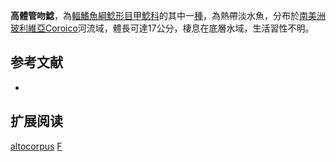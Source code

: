 {{Speciesbox
| name = 高體管吻鯰
| image = 
| image_width = 250px
| image_caption = 
| status = NE
| status_system = IUCN3.1
| genus = Farlowella
| species = altocorpus
| authority = [[Retzer|Retzer]], 2006
| synonyms = 
}}

'''高體管吻鯰'''，為[[輻鰭魚綱|輻鰭魚綱]][[鯰形目|鯰形目]][[甲鯰科|甲鯰科]]的其中一[[種|種]]，為熱帶淡水魚，分布於[[南美洲|南美洲]][[玻利維亞|玻利維亞]]Coroico河流域，體長可達17公分，棲息在底層水域，生活習性不明。
==参考文献==
*{{FishBase_species|genus=Farlowella|species=altocorpus|year=2014|month=11}}

== 扩展阅读 ==
{{refbegin}}
{{wikispecies-inline|Farlowella altocorpus|高體管吻鯰}}
{{refend}}
{{Taxonbar|from=Q2718763}}

[[Category:管吻鯰屬|altocorpus]]
[[Category:2006年描述的魚類|F]]